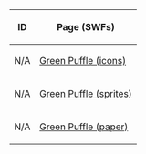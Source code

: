 
<center>
{|class="wikitable" border="1"
!ID
!Page (SWFs)
|-
|N/A||[[Media:ClothingSprites753.swf|Green Puffle (icons)]]
|-
|N/A||[[Media:PlayV2ContentGobalPuffleSpritesGreen.swf|Green Puffle (sprites)]]
|-
|N/A||[[Media:GreenPufflePaper.swf|Green Puffle (paper)]]
|}
</center>